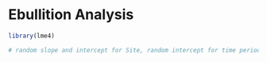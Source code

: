 # Ebullition Analysis

```r
library(lme4)

# random slope and intercept for Site, random intercept for time period?

```